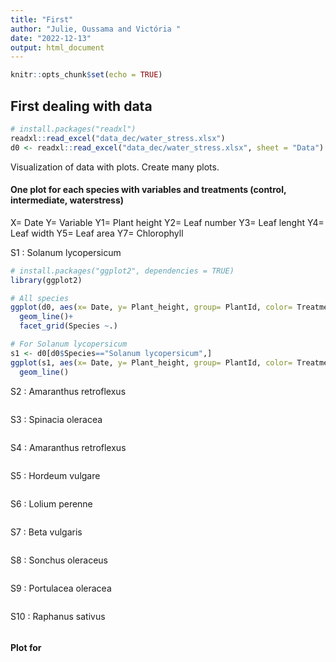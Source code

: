 ```yaml
---
title: "First"
author: "Julie, Oussama and Victória "
date: "2022-12-13"
output: html_document
---
```


```r
knitr::opts_chunk$set(echo = TRUE)
```

## First dealing with data
```r
# install.packages("readxl")
readxl::read_excel("data_dec/water_stress.xlsx")
d0 <- readxl::read_excel("data_dec/water_stress.xlsx", sheet = "Data")
```


Visualization of data with plots. 
Create many plots.

#### One plot for each species with variables and treatments (control, intermediate, waterstress)
X= Date 
Y= Variable 
Y1= Plant height 
Y2= Leaf number 
Y3= Leaf lenght 
Y4= Leaf width 
Y5= Leaf area 
Y7= Chlorophyll 

S1 : Solanum lycopersicum
```r
# install.packages("ggplot2", dependencies = TRUE)
library(ggplot2)

# All species
ggplot(d0, aes(x= Date, y= Plant_height, group= PlantId, color= Treatment)) + 
  geom_line()+
  facet_grid(Species ~.)

```
```r
# For Solanum lycopersicum
s1 <- d0[d0$Species=="Solanum lycopersicum",]
ggplot(s1, aes(x= Date, y= Plant_height, group= PlantId, color= Treatment)) + 
  geom_line()

```


S2 : Amaranthus retroflexus
```r


```


S3 : Spinacia oleracea
```r

```


S4 : Amaranthus retroflexus
```r

```


S5 : Hordeum vulgare
```r

```


S6 : Lolium perenne
```r

```


S7 : Beta vulgaris
```r

```


S8 : Sonchus oleraceus
```r

```


S9 : Portulacea oleracea
```r

```


S10 : Raphanus sativus
```r

```

#### Plot for 